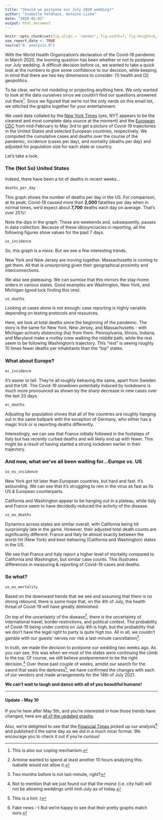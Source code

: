 ```yaml
---
title: "Should we postpone our July 2020 wedding?"
author: "Isabelle Feldhaus, Antoine Lizée"
date: "2020-05-03"
output: html_document
---
```


```r
knitr::opts_chunk$set(fig.align = 'center', fig.width=7, fig.height=6, echo=FALSE, message=FALSE, warning=FALSE)
use_report_date <- TRUE
source("0. analysis.R")
```

With the World Health Organization's declaration of the Covid-19 pandemic in March 2020, the looming question has been whether or not to postpone our July wedding. A difficult decision before us, we wanted to take a quick look at the numbers to give some confidence to our decision, while keeping in mind that there are two key dimensions to consider: (1) health and (2) geopolitics. 

To be clear, we're not modeling or projecting anything here. We only wanted to look at the data ourselves since we couldn't find our questions answered out there[^1]. Since we figured that we're not the only nerds on this email list, we stitched the graphs together for your entertainment.

[^1]: This is also our coping mechanism. 

We used data collated by the [New York Times](https://github.com/nytimes/covid-19-data/raw/master/us-states.csv) (yes, NYT appears to be the cleanest and most complete data source at the moment) and the [European CDC](https://opendata.ecdc.europa.eu/covid19/casedistribution/csv) from mid-February to May 3rd to get a picture of Covid-19 trajectories in the United States and selected European countries, respectively. We computed the cumulative cases and deaths over the course of the pandemic, incidence (cases per day), and mortality (deaths per day) and adjusted for population size for each state or country. 

Let's take a look.

### The (Not So) United States

Indeed, there have been a lot of deaths in recent weeks...

```r
deaths_per_day
```

This graph shows the number of deaths per day in the US. For comparison, at its peak, Covid-19 caused more than **2,000** fatalities per day when in normal times, we'd expect about **7,700** deaths each day on average. That's over 25%! 

Note the dips in the graph. These are weekends and, subsequently, pauses in data collection. Because of these idiosyncracies in reporting, all the following figures show values for the past 7 days. 

```r
us_incidence
```

So, this graph is a _mess_. But we see a few interesting trends. 

New York and New Jersey are moving together. Massachusetts is coming to get them. All that is unsurprising given their geographical proximity and interconnections. 

We also see plateauing. We can surmise that this mirrors the stay-home orders in various states. Good examples are Washington, New York, and Michigan (good luck finding this one). 

```r
us_deaths
```

Looking at cases alone is not enough: case reporting is highly variable depending on testing protocols and resources. 

Here, we look at total deaths since the beginning of the pandemic. The story is the same for New York, New Jersey, and Massachusetts - with Michigan actively _distancing_ (ha) from them. Pennsylvania, Illinois, Indiana, and Maryland make a motley crew walking the middle path, while the rest seem to be following Washington's trajectory. This "rest" is seeing roughly 10 times fewer deaths per inhabitants than the "top" states.

### What about Europe?

```r
ec_incidence
```

It's easier to tell. They're all roughly behaving the same, apart from Sweden and the UK. The Covid-19 slowdown potentially induced by lockdowns is much more pronounced as shown by the sharp decrease in new cases over the last 20 days. 

```r
ec_deaths
```

Adjusting for population shows that all of the countries are roughly hanging out in the same ballpark with the exception of Germany, who either has a magic trick or is reporting deaths differently. 

Interestingly, we can see that France initially followed in the footsteps of Italy but has recently curbed deaths and will likely end up with fewer. This might be a result of having started a strong lockdown earlier in their trajectory.

### And now, what we've all been waiting for...Europe vs. US

```r
us_eu_incidence
```

New York got hit later than European countries, but hard and fast. It's astounding. We can see that it's struggling to rein in the virus as fast as its US & European counterparts. 

California and Washington appear to be hanging out in a plateau, while Italy and France seem to have decidedly reduced the activity of the disease. 

```r
us_eu_deaths
```

Dynamics across states are similar overall, with California being hit surprisingly late in the game. However, their adjusted total death counts are significantly different: France and Italy lie almost exactly between the worst-hit (New York) and best-behaving (California and Washington) states in the US.

We see that France and Italy report a higher level of mortality compared to California and Washington, but similar case counts. This illustrates differences in measuring & reporting of Covid-19 cases and deaths.

### So what?

```r
us_eu_mortality
```

Based on the downward trends that we see and assuming that there is no strong rebound, there is some hope that, on the 4th of July, the health threat of Covid-19 will have greatly diminished.

On top of the uncertainty of the disease[^3], there is the uncertainty of international travel, border restrictions, and political context. The probability of Covid-19 being under control on July 4th is high, but the probability that we don't have the legal right to party is quite high too. All in all, we couldn't gamble with our guests' nerves nor risk a last-minute cancellation[^2].

In truth, we made the decision to postpone our wedding two weeks ago. As you can see, this was when we most of the states were continuing the climb to the top. Of course, we still believe postponement to be the right decision.[^4] Over these past couple of weeks, amidst our search for the sword that seals the darkness[^5], we have confirmed the changes with each of our vendors and made arrangements for the 14th of July 2021. 

[^3]: Antoine wanted to spend at least another 10 hours analyzing this. Isabelle would not allow it. 

[^2]: Two months before is not last-minute, right?

[^4]: Not to mention that we just found out that the _mairie_ (i.e. city hall) will not be allowing weddings until mid-July as of today. 

[^5]: This is a hint :) 

**We can't wait to laugh and dance with all of you beautiful humans!**

---

#### Update - May 10

If you're here after May 5th, and you're interested in how those trends have changed, here are [all of the updated graphs](https://raw.githack.com/antoine-lizee/covid/master/graph_updates.html).

Also, we're delighted to see that the [Financial Times](https://ig.ft.com/coronavirus-chart/?areas=usa&areas=gbr&cumulative=0&logScale=1&perMillion=1&values=deaths) picked up our analysis[^6] and published it the same day as we did in a much nicer format. We encourage you to check it out if you're curious!

[^6]: Fake news :-) But we're happy to see that their pretty graphs match ours.
